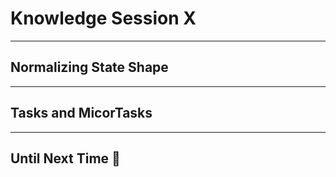 
<Head>
    <title>Knowledge Session X 🤯</title>
</Head>

# Knowledge Session X

---

## Normalizing State Shape

---

## Tasks and MicorTasks

---

## Until Next Time 👋
